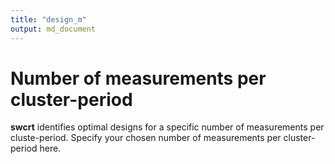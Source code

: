```yaml
---
title: "design_m"
output: md_document
---
```


# Number of measurements per cluster-period

__swcrt__ identifies optimal designs for a specific number of measurements per cluste-period.
Specify your chosen number of measurements per cluster-period here.